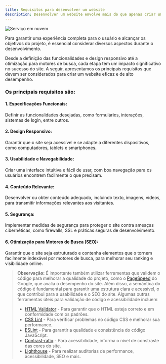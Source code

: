 ```yaml
---
title: Requisitos para desenvolver um website
description: Desenvolver um website envolve mais do que apenas criar uma página visualmente atraente.
---
```


![Serviço em nuvem](/assets/img/dev-site.jpg)

Para garantir uma experiência completa
para o usuário e alcançar os objetivos do projeto, é essencial considerar diversos aspectos durante o desenvolvimento. 

Desde a definição das funcionalidades e design responsivo até a otimização para motores de busca, cada etapa tem um impacto significativo
no sucesso do site. A seguir, apresentamos os principais requisitos que devem ser considerados para criar um website eficaz e de alto desempenho.

### Os principais requisitos são:

#### 1. Especificações Funcionais:
Definir as funcionalidades desejadas, como formulários, interações, sistemas de login, entre outros.
#### 2. Design Responsivo: 
Garantir que o site seja acessível e se adapte a diferentes dispositivos, como computadores, tablets e smartphones.

#### 3. Usabilidade e Navegabilidade:
Criar uma interface intuitiva e fácil de usar, com boa navegação para os usuários encontrem facilmente o que precisam.

#### 4. Conteúdo Relevante:
Desenvolver ou obter conteúdo adequado, incluindo texto, imagens, vídeos, para transmitir informações relevantes aos visitantes.

#### 5. Segurança:
Implementar medidas de segurança para proteger o site contra ameaças cibernéticas, como firewalls, SSL e práticas seguras de desenvolvimento.

#### 6. Otimização para Motores de Busca (SEO):
Garantir que o site seja estruturado e contenha elementos que o tornem facilmente indexável por motores de busca, para melhorar seu ranking e visibilidade online.

> **Observação:** É importante também utilizar ferramentas que validem o código para melhorar a qualidade do projeto, como o [PageSpeed](https://developers.google.com/speed/pagespeed/insights/) do Google, que avalia o desempenho do site. Além disso, a semântica do código é fundamental para garantir uma estrutura clara e acessível, o que contribui para a usabilidade e o SEO do site. Algumas outras ferramentas úteis para validação de código e acessibilidade incluem:
> 
> - [HTML Validator](https://validator.w3.org/) - Para garantir que o HTML esteja correto e em conformidade com os padrões.
> - [CSS Lint](https://csslint.net/) - Para verificar problemas no código CSS e melhorar sua performance.
> - [ESLint](https://eslint.org/) - Para garantir a qualidade e consistência do código JavaScript.
> - [Contrast-ratio](https://www.siegemedia.com/contrast-ratio) - Para acessibilidade, informa o nível de constraste das cores do site.
> - [Lighthouse](https://developers.google.com/web/tools/lighthouse) - Para realizar auditorias de performance, acessibilidade, SEO e mais.
